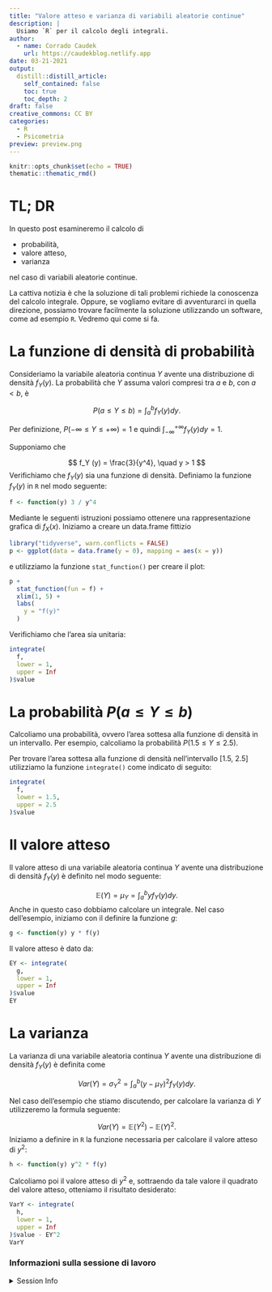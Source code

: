 ```yaml
---
title: "Valore atteso e varianza di variabili aleatorie continue"
description: |
  Usiamo `R` per il calcolo degli integrali.
author:
  - name: Corrado Caudek
    url: https://caudekblog.netlify.app
date: 03-21-2021
output:
  distill::distill_article:
    self_contained: false
    toc: true
    toc_depth: 2
draft: false
creative_commons: CC BY
categories:
  - R
  - Psicometria
preview: preview.png
---
```



```r
knitr::opts_chunk$set(echo = TRUE)
thematic::thematic_rmd()
```


# TL; DR

In questo post esamineremo il calcolo di

- probabilità, 
- valore atteso,
- varianza 

nel caso di variabili aleatorie continue. 

La cattiva notizia è che la soluzione di tali problemi richiede la conoscenza del calcolo integrale. Oppure, se vogliamo evitare di avventurarci in quella direzione, possiamo trovare facilmente la soluzione utilizzando un software, come ad esempio `R`.  Vedremo qui come si fa.

# La funzione di densità di probabilità

Consideriamo la variabile aleatoria continua $Y$ avente una distribuzione di densità $f_Y(y)$. La probabilità che $Y$ assuma valori compresi tra $a$ e $b$, con $a<b$, è

$$
P(a \leq Y \leq b) = \int_a^b f_Y(y) dy.
$$

Per definizione, $P(-\infty \leq Y \leq +\infty) = 1$ e quindi $\int_{-\infty}^{+\infty} f_Y(y) dy = 1$.

Supponiamo che 

$$
f_Y (y) = \frac{3}{y^4}, \quad y > 1
$$
Verifichiamo che $f_Y(y)$ sia una funzione di densità. Definiamo la funzione $f_Y(y)$ in `R` nel modo seguente:

```r
f <- function(y) 3 / y^4
```

Mediante le seguenti istruzioni possiamo ottenere una rappresentazione grafica di $f_X(x)$.  Iniziamo a creare un data.frame fittizio

```r
library("tidyverse", warn.conflicts = FALSE)
p <- ggplot(data = data.frame(y = 0), mapping = aes(x = y))
```

e utilizziamo la funzione `stat_function()` per creare il plot:

```r
p + 
  stat_function(fun = f) + 
  xlim(1, 5) +
  labs(
    y = "f(y)"
  )
```

Verifichiamo che l'area sia unitaria:

```r
integrate(
  f, 
  lower = 1, 
  upper = Inf
)$value
```


# La probabilità $P(a \leq Y \leq b)$

Calcoliamo una probabilità, ovvero l'area sottesa alla funzione di densità in un intervallo.  Per esempio, calcoliamo la probabilità $P(1.5 \leq Y \leq 2.5)$.

Per trovare l'area sottesa alla funzione di densità nell'intervallo [1.5, 2.5] utilizziamo la funzione `integrate()` come indicato di seguito:

```r
integrate(
  f, 
  lower = 1.5, 
  upper = 2.5
)$value
```

# Il valore atteso

Il valore atteso di una variabile aleatoria continua $Y$ avente una distribuzione di densità $f_Y(y)$ è definito nel modo seguente:

$$
\mathbb{E}(Y) = \mu_Y = \int_a^b y f_Y(y) dy.
$$
Anche in questo caso dobbiamo calcolare un integrale. Nel caso dell'esempio, iniziamo con il definire la funzione $g$:

```r
g <- function(y) y * f(y)
```

Il valore atteso è dato da:

```r
EY <- integrate(
  g,
  lower = 1,
  upper = Inf
)$value
EY
```


# La varianza


La varianza di una variabile aleatoria continua $Y$ avente una distribuzione di densità $f_Y(y)$ è definita come

$$
Var(Y) = \sigma^2_Y = \int_a^b (y - \mu_Y)^2 f_Y(y) dy.
$$

Nel caso dell'esempio che stiamo discutendo, per calcolare la varianza di $Y$ utilizzeremo la  formula seguente:

$$
Var(Y) = \mathbb{E}(Y^2) - \mathbb{E}(Y)^2.
$$
Iniziamo a definire in `R` la funzione necessaria per calcolare il valore atteso di $y^2$:

```r
h <- function(y) y^2 * f(y)
```

Calcoliamo poi il valore atteso di $y^2$ e,  sottraendo da tale valore il quadrato del valore atteso, otteniamo il risultato desiderato:

```r
VarY <- integrate(
  h,
  lower = 1,
  upper = Inf
)$value - EY^2 
VarY
```


### Informazioni sulla sessione di lavoro {-}

<details>
<summary>
Session Info
</summary>
Sono qui fornite le informazioni sulla sessione di lavoro insieme all'elenco dei pacchetti usati. I pacchetti contrassegnati con un asterisco(*) sono stati usati esplicitamente nello script.
```r
sessioninfo::session_info()
```

</details>
